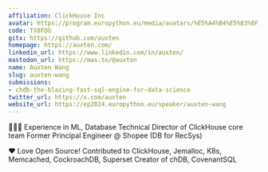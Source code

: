 ```yaml
---
affiliation: ClickHouse Inc
avatar: https://program.europython.eu/media/avatars/%E5%A4%B4%E5%83%8F_whiteBg_AfkdArZ.png
code: TX8FQG
gitx: https://github.com/auxten
homepage: https://auxten.com/
linkedin_url: https://www.linkedin.com/in/auxten/
mastodon_url: https://mas.to/@auxten
name: Auxten Wang
slug: auxten-wang
submissions:
- chdb-the-blazing-fast-sql-engine-for-data-science
twitter_url: https://x.com/auxten
website_url: https://ep2024.europython.eu/speaker/auxten-wang
---
```


👨🏻‍💻  Experience in ML, Database
Technical Director of ClickHouse core team
Former Principal Engineer @ Shopee (DB for RecSys)

❤️  Love Open Source!
Contributed to ClickHouse, Jemalloc, K8s, Memcached, CockroachDB, Superset
Creator of chDB, CovenantSQL